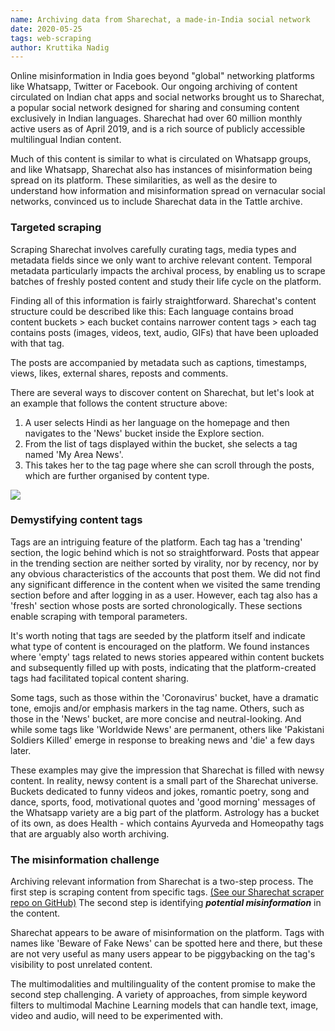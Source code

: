 ```yaml
---
name: Archiving data from Sharechat, a made-in-India social network
date: 2020-05-25
tags: web-scraping
author: Kruttika Nadig
---
```


Online misinformation in India goes beyond "global" networking platforms like Whatsapp, Twitter or Facebook. Our ongoing archiving of content circulated on Indian chat apps and social networks brought us to Sharechat, a popular social network designed for sharing and consuming content exclusively in Indian languages. Sharechat had over 60 million monthly active users as of April 2019, and is a rich source of publicly accessible multilingual Indian content.

Much of this content is similar to what is circulated on Whatsapp groups, and like Whatsapp, Sharechat also has instances of misinformation being spread on its platform. These similarities, as well as the desire to understand how information and misinformation spread on vernacular social networks, convinced us to include Sharechat data in the Tattle archive.

### Targeted scraping

Scraping Sharechat involves carefully curating tags, media types and metadata fields since we only want to archive relevant content. Temporal metadata particularly impacts the archival process, by enabling us to scrape batches of freshly posted content and study their life cycle on the platform.

Finding all of this information is fairly straightforward. Sharechat's content structure could be described like this: Each language contains broad content buckets > each bucket contains narrower content tags > each tag contains posts (images, videos, text, audio, GIFs) that have been uploaded with that tag.

The posts are accompanied by metadata such as captions, timestamps, views, likes, external shares, reposts and comments.

There are several ways to discover content on Sharechat, but let's look at an example that follows the content structure above:

1. A user selects Hindi as her language on the homepage and then navigates to the 'News' bucket inside the Explore section.
2. From the list of tags displayed within the bucket, she selects a tag named 'My Area News'.
3. This takes her to the tag page where she can scroll through the posts, which are further organised by content type.

![](../images/sharechat_content_tree.png)
### Demystifying content tags

Tags are an intriguing feature of the platform. Each tag has a 'trending' section, the logic behind which is not so straightforward. Posts that appear in the trending section are neither sorted by virality, nor by recency, nor by any obvious characteristics of the accounts that post them. We did not find any significant difference in the content when we visited the same trending section before and after logging in as a user. However, each tag also has a 'fresh' section whose posts are sorted chronologically. These sections enable scraping with temporal parameters.

It's worth noting that tags are seeded by the platform itself and indicate what type of content is encouraged on the platform. We found instances where 'empty' tags related to news stories appeared within content buckets and subsequently filled up with posts, indicating that the platform-created tags had facilitated topical content sharing.

Some tags, such as those within the 'Coronavirus' bucket, have a dramatic tone, emojis and/or emphasis markers in the tag name. Others, such as those in the 'News' bucket, are more concise and neutral-looking. And while some tags like 'Worldwide News' are permanent, others like 'Pakistani Soldiers Killed' emerge in response to breaking news and 'die' a few days later.

These examples may give the impression that Sharechat is filled with newsy content. In reality, newsy content is a small part of the Sharechat universe. Buckets dedicated to funny videos and jokes, romantic poetry, song and dance, sports, food, motivational quotes and 'good morning' messages of the Whatsapp variety are a big part of the platform. Astrology has a bucket of its own, as does Health - which contains Ayurveda and Homeopathy tags that are arguably also worth archiving.

### The misinformation challenge

Archiving relevant information from Sharechat is a two-step process. The first step is scraping content from specific tags. [(See our Sharechat scraper repo on GitHub)](https://github.com/tattle-made/sharechat-scraper) The second step is identifying ***potential misinformation*** in the content.

Sharechat appears to be aware of misinformation on the platform. Tags with names like 'Beware of Fake News' can be spotted here and there, but these are not very useful as many users appear to be piggybacking on the tag's visibility to post unrelated content.

The multimodalities and multilinguality of the content promise to make the second step challenging. A variety of approaches, from simple keyword filters to multimodal Machine Learning models that can handle text, image, video and audio, will need to be experimented with.
